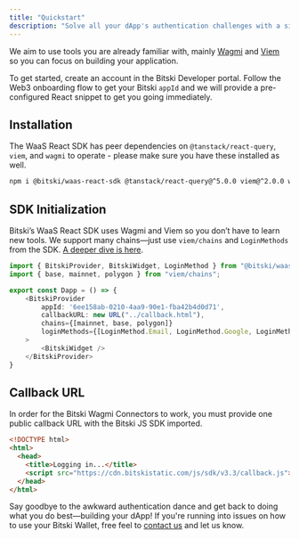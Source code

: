 ```yaml
---
title: "Quickstart"
description: "Solve all your dApp's authentication challenges with a simple React Widget."
---
```


We aim to use tools you are already familiar with, mainly [Wagmi](https://wagmi.sh/react/api/hooks) and [Viem](https://viem.sh) so you can focus on building your application.

To get started, create an account in the Bitski Developer portal. Follow the Web3 onboarding flow to get your Bitski `appId` and we will provide a pre-configured React snippet to get you going immediately.

## Installation

The WaaS React SDK has peer dependencies on `@tanstack/react-query`, `viem`, and `wagmi` to operate - please make sure you have these installed as well.

```bash
npm i @bitski/waas-react-sdk @tanstack/react-query@^5.0.0 viem@^2.0.0 wagmi@^2.0.0
```

## SDK Initialization

Bitski’s WaaS React SDK uses Wagmi and Viem so you don’t have to learn new tools. We support many chains—just use `viem/chains` and `LoginMethods` from the SDK. [A deeper dive is here](/react-sdk/authentication).

```ts
import { BitskiProvider, BitskiWidget, LoginMethod } from "@bitski/waas-react-sdk";
import { base, mainnet, polygon } from "viem/chains";

export const Dapp = () => {
    <BitskiProvider
        appId: '6ee158ab-0210-4aa9-90e1-fba42b4d0d71',
        callbackURL: new URL("../callback.html"),
        chains={[mainnet, base, polygon]}
        loginMethods={[LoginMethod.Email, LoginMethod.Google, LoginMethod.Wallet]}
    >
        <BitskiWidget />
    </BitskiProvider>
}
```

## Callback URL

In order for the Bitski Wagmi Connectors to work, you must provide one public callback URL with the Bitski JS SDK imported.

```html
<!DOCTYPE html>
<html>
  <head>
    <title>Logging in...</title>
    <script src="https://cdn.bitskistatic.com/js/sdk/v3.3/callback.js"></script>
  </head>
</html>
```

Say goodbye to the awkward authentication dance and get back to doing what you do best—building your dApp! If you're running into issues on how
to use your Bitski Wallet, free feel to [contact us](mailto:hello@bitski.com)
and let us know.
